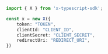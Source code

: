 ```typescript index.ts
import { X } from 'x-typescript-sdk';

const x = new X({
    token: "TOKEN",
    clientId: "CLIENT_ID",
    clientSecret: "CLIENT_SECRET",
    redirectUri: "REDIRECT_URI",
})